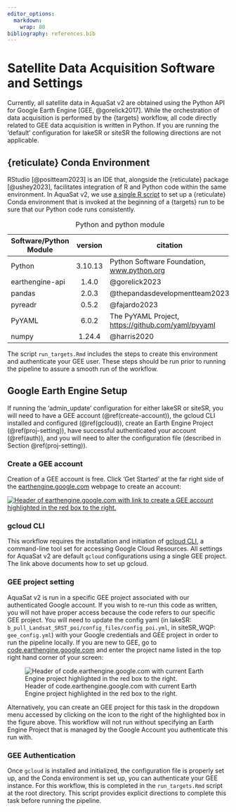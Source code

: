 ```yaml
---
editor_options:
  markdown:
    wrap: 80
bibliography: references.bib
---
```


# Satellite Data Acquisition Software and Settings {#software-settings}

Currently, all satellite data in AquaSat v2 are obtained using the Python API
for Google Earth Engine [GEE, @gorelick2017]. While the orchestration of data
acquisition is performed by the {targets} workflow, all code directly related to
GEE data acquisition is written in Python. If you are running the 'default'
configuration for lakeSR or siteSR the following directions are not applicable.

## {reticulate} Conda Environment

RStudio [@positteam2023] is an IDE that, alongside the {reticulate} package
[@ushey2023], facilitates integration of R and Python code within the same
environment. In AquaSat v2, we use [a single R
script](https://github.com/AquaSat/lakeSR/blob/main/python/pySetup.R) to set up
a {reticulate} Conda environment that is invoked at the beginning of a {targets}
run to be sure that our Python code runs consistently.

| Software/Python Module | version | citation |
|---------------------------|:-------------------------:|---------------------------|
| Python | 3.10.13 | Python Software Foundation, [www.python.org](www.python.org) |
| earthengine-api | 1.4.0 | @gorelick2023 |
| pandas | 2.0.3 | @thepandasdevelopmentteam2023 |
| pyreadr | 0.5.2 | @fajardo2023 |
| PyYAML | 6.0.2 | The PyYAML Project, <https://github.com/yaml/pyyaml> |
| numpy | 1.24.4 | @harris2020 |

: Python and python module

The script `run_targets.Rmd` includes the steps to create this environment and
authenticate your GEE user. These steps should be run prior to running the
pipeline to assure a smooth run of the workflow.

## Google Earth Engine Setup

If running the 'admin_update' configuration for either lakeSR or siteSR, you
will need to have a GEE account (@ref(create-account)), the gcloud CLI installed
and configured (@ref(gcloud)), create an Earth Engine Project
(@ref(proj-setting)), have successful authenticated your account (@ref(auth)),
and you will need to alter the configuration file (described in Section
\@ref(proj-setting)).

### Create a GEE account {#create-account}

Creation of a GEE account is free. Click 'Get Started' at the far right side of
the [earthengine.google.com](https://earthengine.google.com) webpage to create
an account:

[![Header of earthengine.google.com with link to create a GEE account
highlighted in the red box to the
right.](images/EE_header.png)](https://earthengine.google.com)

### gcloud CLI {#gcloud}

This workflow requires the installation and initiation of [gcloud
CLI](https://cloud.google.com/sdk/gcloud), a command-line tool set for accessing
Google Cloud Resources. All settings for AquaSat v2 are default `gcloud`
configurations using a single GEE project. The link above documents how to set
up gcloud.

### GEE project setting {#proj-setting}

AquaSat v2 is run in a specific GEE project associated with our authenticated
Google account. If you wish to re-run this code as written, you will not have
proper access because the code refers to our specific GEE project. You will need
to update the config yaml (in lakeSR:
`b_pull_Landsat_SRST_poi/config_files/config_poi.yml`, in siteSR_WQP:
`gee_config.yml`) with your Google credentials and GEE project in order to run
the pipeline locally. If you are new to GEE, go to
[code.earthengine.google.com](https://code.earthengine.google.com) and enter the
project name listed in the top right hand corner of your screen:

![Header of code.earthengine.google.com with current Earth Engine project
highlighted in the red box to the right.](images/code_ee_proj.png)

Alternatively, you can create an GEE project for this task in the dropdown menu
accessed by clicking on the icon to the right of the highlighted box in the
figure above. This workflow will not run without specifying an Earth Engine
Project that is managed by the Google Account you authenticate this run with.

### GEE Authentication {#auth}

Once `gcloud` is installed and initialized, the configuration file is properly
set up, and the Conda environment is set up, you can authenticate your GEE
instance. For this workflow, this is completed in the `run_targets.Rmd` script
at the root directory. This script provides explicit directions to complete this
task before running the pipeline.
